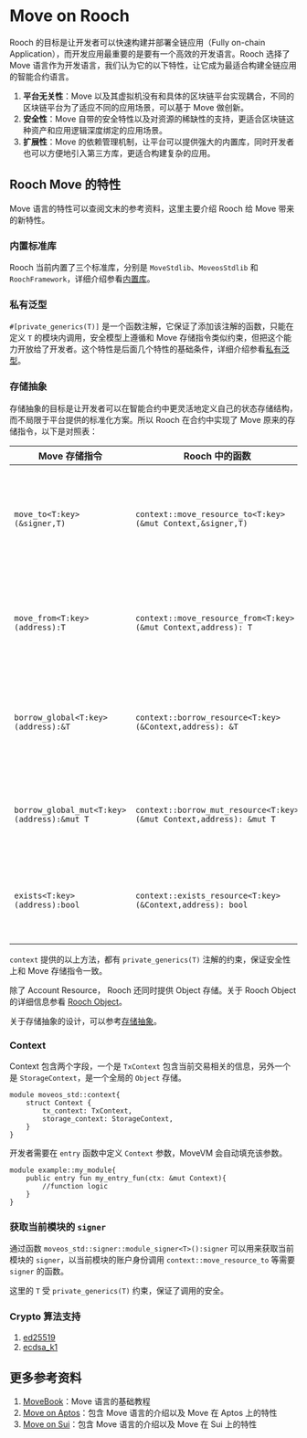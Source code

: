 # Move on Rooch

Rooch 的目标是让开发者可以快速构建并部署全链应用（Fully on-chain Application），而开发应用最重要的是要有一个高效的开发语言。Rooch 选择了 Move 语言作为开发语言，我们认为它的以下特性，让它成为最适合构建全链应用的智能合约语言。

1. **平台无关性**：Move 以及其虚拟机没有和具体的区块链平台实现耦合，不同的区块链平台为了适应不同的应用场景，可以基于 Move 做创新。
2. **安全性**：Move 自带的安全特性以及对资源的稀缺性的支持，更适合区块链这种资产和应用逻辑深度绑定的应用场景。
3. **扩展性**：Move 的依赖管理机制，让平台可以提供强大的内置库，同时开发者也可以方便地引入第三方库，更适合构建复杂的应用。

## Rooch Move 的特性

Move 语言的特性可以查阅文末的参考资料，这里主要介绍 Rooch 给 Move 带来的新特性。

### 内置标准库

Rooch 当前内置了三个标准库，分别是 `MoveStdlib`、`MoveosStdlib` 和 `RoochFramework`，详细介绍参看[内置库](./built-in-library)。

### 私有泛型

`#[private_generics(T)]` 是一个函数注解，它保证了添加该注解的函数，只能在定义 `T` 的模块内调用，安全模型上遵循和 Move 存储指令类似约束，但把这个能力开放给了开发者。这个特性是后面几个特性的基础条件，详细介绍参看[私有泛型](../../../build/rooch-framework/private-generics)。 

### 存储抽象

存储抽象的目标是让开发者可以在智能合约中更灵活地定义自己的状态存储结构，而不局限于平台提供的标准化方案。所以 Rooch 在合约中实现了 Move 原来的存储指令，以下是对照表：

| Move 存储指令                              | Rooch 中的函数                                                                   | 说明                                                |
|--------------------------------------------|----------------------------------------------------------------------------------|-----------------------------------------------------|
| `move_to<T:key>(&signer,T)`                | `context::move_resource_to<T:key>(&mut Context,&signer,T)`          | 将 `T` 类型的资源存储在 `signer` 的用户状态空间内。 |
| `move_from<T:key>(address):T`              | `context::move_resource_from<T:key>(&mut Context,address): T`       | 将 `T` 类型的资源从用户状态空间中取出来。           |
| `borrow_global<T:key>(address):&T`         | `context::borrow_resource<T:key>(&Context,address): &T`             | 从用户空间中读取 `T` 类型的的不可变引用。           |
| `borrow_global_mut<T:key>(address):&mut T` | `context::borrow_mut_resource<T:key>(&mut Context,address): &mut T` | 从用户空间中读取 `T` 类型的的可变引用。             |
| `exists<T:key>(address):bool`              | `context::exists_resource<T:key>(&Context,address): bool`           | 判断用户空间中是否存在 `T` 类型的资源。             |

`context` 提供的以上方法，都有 `private_generics(T)` 注解的约束，保证安全性上和 Move 存储指令一致。

除了 Account Resource， Rooch 还同时提供 Object 存储。关于 Rooch Object 的详细信息参看 [Rooch Object](../objects/object)。

关于存储抽象的设计，可以参考[存储抽象](../objects/storage-abstraction)。

### Context

Context 包含两个字段，一个是 `TxContext` 包含当前交易相关的信息，另外一个是 `StorageContext`，是一个全局的 `Object` 存储。

```move
module moveos_std::context{
    struct Context {
        tx_context: TxContext,
        storage_context: StorageContext,
    }
}
```

开发者需要在 `entry` 函数中定义 `Context` 参数，MoveVM 会自动填充该参数。

```move
module example::my_module{
    public entry fun my_entry_fun(ctx: &mut Context){
        //function logic
    }
}
```

### 获取当前模块的 `signer`

通过函数 `moveos_std::signer::module_signer<T>():signer` 可以用来获取当前模块的 `signer`，以当前模块的账户身份调用 `context::move_resource_to` 等需要 `signer` 的函数。

这里的 `T` 受 `private_generics(T)` 约束，保证了调用的安全。

### Crypto 算法支持

1. [ed25519](https://github.com/rooch-network/rooch/blob/main/frameworks/rooch-framework/doc/ed25519.md)
2. [ecdsa_k1](https://github.com/rooch-network/rooch/blob/main/frameworks/rooch-framework/doc/ecdsa_k1.md)

## 更多参考资料

1. [MoveBook](https://move-language.github.io/move/)：Move 语言的基础教程
2. [Move on Aptos](https://aptos.dev/move/move-on-aptos/)：包含 Move 语言的介绍以及 Move 在 Aptos 上的特性
3. [Move on Sui](https://docs.sui.io/learn/why-move)：包含 Move 语言的介绍以及 Move 在 Sui 上的特性
